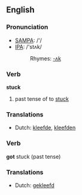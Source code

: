 ==English==

===Pronunciation===
*[[w:SAMPA|SAMPA]]: /'/
*[[w:IPA|IPA]]: /'stʌk/
*:Rhymes: [[Rhymes:English:-ʌk|-ʌk]]

===Verb===
'''stuck'''
# past tense of to [[stuck]]

===Translations===
*Dutch: [[kleefde]], [[kleefden]]

===Verb===
'''got'''
stuck (past tense)

===Translations===
*Dutch: [[gekleefd]]